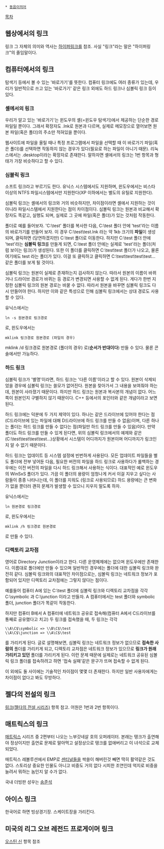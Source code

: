  * [[동음이의어]]

[[목차]]

== 웹상에서의 링크 ==
링크 그 자체의 의미와 역사는 [[하이퍼링크]]를 참조. 사실 "링크"라는 말은 "하이퍼링크"의 줄임말이다.

== 컴퓨터에서의 링크 ==
탐색기 등에서 볼 수 있는 '바로가기'를 뜻한다. 컴퓨터 링크에도 여러 종류가 있는데, 우리가 일반적으로 쓰고 있는 '바로가기' 같은 링크 외에도 하드 링크나 심볼릭 링크 등이 있다.

=== 셸에서의 링크 ===
우리가 알고 있는 '바로가기'는 윈도우의 셸(=윈도우 탐색기)에서 제공하는 단순한 경로 파일일 뿐이다. 그래서 확장자도 .lnk로 원본과 다르며, 실제로 메모장으로 열어보면 원본 파일(혹은 폴더)의 주소만 적혀있을 뿐이다.

웹사이트에 파일을 올릴 때나 특정 프로그램에서 파일을 선택할 때 이 바로가기 파일(혹은 폴더)를 선택하면 작동하지 않는 경우가 있다(필요로 하는 파일이 아니기 때문). 리눅스에서는 .desktop이라는 확장자로 존재한다. 말하자면 셸에서의 링크는 1번 항목과 형태가 가장 비슷하다고 할 수 있다.

=== 심볼릭 링크 ===
소프트 링크라고 부르기도 한다. 유닉스 시스템에서도 지원하며, 윈도우에서는 비스타 이상의 NTFS 파일시스템에서만 지원한다(XP 이하에서는 별도의 유틸로 지원한다).

심볼릭 링크는 셸에서의 링크와 거의 비슷하지만, 차이점이라면 셸에서 지원하는 것이 아니라 파일시스템에서 지원한다는 점이 차이점이다. 심볼릭 링크는 원본과 비교해서 확장자도 똑같고, 실행도 되며, 실제로 그 곳에 파일(혹은 폴더)가 있는 것처럼 작동한다.

폴더로 예를 들어보자. 'C:\test' 폴더를 복사한 다음, C:\test 폴더 안에 'test'라는 이름의 바로가기를 만들어 보자. 이 경우 C:\test\test.lnk 라는 약 1kb 크기의 '''파일'''이 생성되며, 클릭하면 (당연하겠지만) C:\test 폴더로 이동한다.
하지만 C:\test 폴더 안에 'test'라는 '''심볼릭 링크'''를 만들게 되면, C:\test 폴더 안에는 실제로 'test'라는 폴더(처럼 보이는 링크)가 생성된다. 또한 이 폴더를 클릭하면 C:\test\test 폴더가 나오고, 물론 여기에도 test 라는 폴더가 있다. 이걸 또 클릭하고 클릭하면 C:\test\test\test\test... 같은 폴더를 보게 될 것이다.

심볼릭 링크는 원본이 실제로 존재하는지 검사하지 않는다. 따라서 원본의 이름이 바뀌거나 드라이브 경로가 바뀌는 등 경로가 변경되면 사용할 수 없게 된다. 게다가 한번 지정한 심볼릭 링크의 원본 경로는 바꿀 수 없다. 따라서 원본을 바꾸면 심볼릭 링크도 다시 만들어야 한다. 하지만 이와 같은 특성으로 인해 심볼릭 링크에서는 상대 경로도 사용할 수 있다.

유닉스에서는 
 ln -s 원본경로 링크경로
로, 윈도우에서는
 mklink 링크경로 원본경로 (파일의 경우)
mklink /d 링크경로 원본경로 (폴더의 경우)
로('''순서가 반대이다''') 만들 수 있다. 물론 콘솔에서만 가능하다.

=== 하드 링크 ===
심볼릭 링크가 '별명'이라면, 하드 링크는 '다른 이름'이라고 할 수 있다. 원본이 삭제되었을 경우에 심볼릭 링크는 쓸모가 없어진다. 원본을 찾아가서 그 내용을 보여줘야 하는데, 원본이 사라졌기 때문이다. 하지만 하드 링크는 원본과 복사본의 개념이 없다. 어느 쪽이 원본인지 구별하지 않기 때문이다. C++ 등에서의 포인터와 같은 개념이라고 보면 된다.

하드 링크에는 덕분에 두 가지 제약이 있다. 하나는 같은 드라이브에 있어야 한다는 점(C드라이브에 있는 파일에 대해 D드라이브에 하드 링크를 만들 수 없음)이며, 다른 하나는 폴더는 하드 링크를 만들 수 없다는 점(파일만 하드 링크를 만들 수 있음)이다. 만약 폴더도 하드 링크를 만들 수 있게 된다면, 위의 심볼릭 링크에서의 예제와 같은(C:\test\test\test\test...)상황에서 시스템이 어디까지가 원본이며 어디까지가 링크인지 알 수 없기 때문이다.

하드 링크는 업데이트 등 시스템 설정에 빈번하게 사용된다. 모든 업데이트 파일들을 별도 폴더에 전부 넣어둔 다음, 필요한 버전의 파일을 하드 링크로 사용하다가 롤백하는 경우에는 이전 버전의 파일을 다시 하드 링크해서 사용하는 식이다. 대표적인 예로 윈도우의 WinSxS 폴더가 있다. 가끔 이 폴더의 용량이 엄청나게 커서 이걸 지우고 싶다는 사람들이 종종 나타나는데, 이 폴더를 지워도 (링크로 사용되므로) 하드 용량에는 큰 변화가 없을 뿐더러 괜히 문제가 발생할 수 있으니 지우지 말도록 하자.

유닉스에서는
 ln 원본경로 링크경로
로, 윈도우에서는
 mklink /h 링크경로 원본경로
로 만들 수 있다.

=== 디렉토리 교차점 ===
영어로 Directory Junction이라고 한다. 다른 운영체제에는 없으며 윈도우에만 존재한다. 이름대로 폴더에만 만들 수 있으며 일반적인 경우에는 폴더에 대한 심볼릭 링크와 완전히 같다. 심볼릭 링크와의 대표적인 차이점으로는, 심볼릭 링크는 네트워크 정보가 포함되어 있지만 디렉토리 교차점에는 그렇지 않다는 점이다.

예를들어 컴퓨터 A에 있는 C:\test 폴더에 심볼릭 링크와 디렉토리 교차점을 각각 C:\symbolic 과 C:\junction 이라고 만들자. A 컴퓨터에서는 test 폴더와 symbolic 폴더, junction 폴더가 똑같이 작동한다.

하지만 컴퓨터 B에서 A 컴퓨터에 네트워크 공유로 접속해(컴퓨터 A에서 C드라이브를 통째로 공유했다고 치고) 두 링크를 접속했을 때, 두 링크는 각각
 \\A\C$\symbolic => \\B\C$\test
 \\A\C$\junction => \\A\C$\test
를 가리키게 된다. 글로 설명해보면, 심볼릭 링크는 네트워크 정보가 없으므로 '''접속한 사람의''' 폴더를 가리키게 되고, 디렉토리 교차점은 네트워크 정보가 있으므로 '''링크가 원래 가리키고 있던''' 폴더를 가리키게 된다. 이런 문제 때문에 실제로는 네트워크 공유된 심볼릭 링크 폴더를 접속하려고 하면 '접속 실패'같은 문구가 뜨며 접속할 수 없게 된다.

이 외에도 둘 사이에는 기술적인 차이점이 몇몇 더 존재한다. 하지만 일반 사용자에게는 차이점이 없다고 봐도 무방하다.

== 젤다의 전설의 링크 ==
[[링크(젤다의 전설 시리즈)]] 항목 참고. 어원은 1번과 2번 항목이다.

== 매트릭스의 링크 ==
[[매트릭스]] 시리즈 중 2편부터 나오는 느부갓네살 호의 오퍼레이터.
본래는 탱크가 출연해야 정상이지만 출연료 문제로 말아먹고 설정상으로 탱크를 없애버리고 이 녀석으로 교체되었다.

매트릭스 레볼루션에서 EMP로 [[센티널]]들을 싹쓸이 해버린것 빼면 딱히 활약같은 것도 없다. 스토리상 중요한 인물도 아니고 비중도 거의 없다 시피한 조연인데 억지로 비중을 늘려서 뭐하는 놈인지 알 수가 없다.

국내 더빙판 성우는 [[송준석]]

== 아이스 링크 ==
한국어로 하면 빙상경기장. 스케이트장을 가리킨다.

== 미국의 리그 오브 레전드 프로게이머 링크 ==
[[오스틴 신]] 항목 참조
